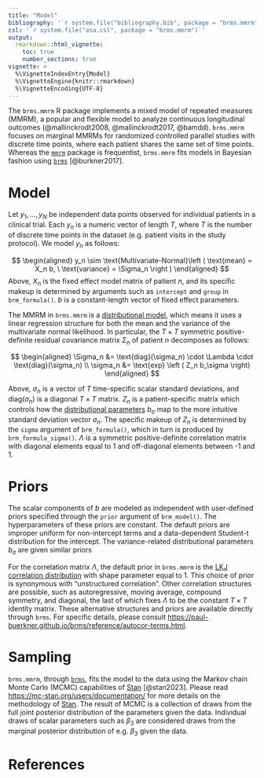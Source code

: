 ```yaml
---
title: "Model"
bibliography: '`r system.file("bibliography.bib", package = "brms.mmrm")`'
csl: '`r system.file("asa.csl", package = "brms.mmrm")`'
output:
  rmarkdown::html_vignette:
    toc: true
    number_sections: true
vignette: >
  %\VignetteIndexEntry{Model}
  %\VignetteEngine{knitr::rmarkdown}
  %\VignetteEncoding{UTF-8}
---
```


The `brms.mmrm` R package implements a mixed model of repeated measures (MMRM), a popular and flexible model to analyze continuous longitudinal outcomes (@mallinckrodt2008, @mallinckrodt2017, @bamdd). `brms.mmrm` focuses on marginal MMRMs for randomized controlled parallel studies with discrete time points, where each patient shares the same set of time points. Whereas the [`mmrm`](https://openpharma.github.io/mmrm/) package is frequentist, `brms.mmrm` fits models in Bayesian fashion using [`brms`](https://paul-buerkner.github.io/brms/) [@burkner2017].

# Model

Let $y_1, \ldots, y_N$ be independent data points observed for individual patients in a clinical trial. Each $y_n$ is a numeric vector of length $T$, where $T$ is the number of discrete time points in the dataset (e.g. patient visits in the study protocol). We model $y_n$ as follows:

$$
\begin{aligned}
y_n \sim \text{Multivariate-Normal}\left ( \text{mean} = X_n b, \ \text{variance} = \Sigma_n \right )
\end{aligned}
$$
Above, $X_n$ is the fixed effect model matrix of patient $n$, and its specific makeup is determined by arguments such as `intercept` and `group` in `brm_formula()`. $b$ is a constant-length vector of fixed effect parameters.

The MMRM in `brms.mmrm` is a [distributional model](https://paul-buerkner.github.io/brms/articles/brms_distreg.html), which means it uses a linear regression structure for both the mean and the variance of the multivariate normal likelihood. In particular, the $T \times T$ symmetric positive-definite residual covariance matrix $\Sigma_n$ of patient $n$ decomposes as follows:

$$
\begin{aligned}
\Sigma_n &= \text{diag}(\sigma_n) \cdot \Lambda \cdot \text{diag}(\sigma_n) \\
\sigma_n &= \text{exp} \left ( Z_n b_\sigma \right)
\end{aligned}
$$

Above, $\sigma_n$ is a vector of $T$ time-specific scalar standard deviations, and $\text{diag}(\sigma_n)$ is a diagonal $T \times T$ matrix. $Z_n$ is a patient-specific matrix which controls how the [distributional parameters](https://paul-buerkner.github.io/brms/articles/brms_distreg.html) $b_\sigma$ map to the more intuitive standard deviation vector $\sigma_n$. The specific makeup of $Z_n$ is determined by the `sigma` argument of `brm_formula()`, which in turn is produced by `brm_formula_sigma()`. $\Lambda$ is a symmetric positive-definite correlation matrix with diagonal elements equal to 1 and off-diagonal elements between -1 and 1.

# Priors

 The scalar components of $b$ are modeled as independent with user-defined priors specified through the `prior` argument of `brm_model()`. The hyperparameters of these priors are constant. The default priors are improper uniform for non-intercept terms and a data-dependent Student-t distribution for the intercept. The variance-related distributional parameters $b_\sigma$ are given similar priors
 
For the correlation matrix $\Lambda$, the default prior in `brms.mmrm` is the [LKJ correlation distribution](https://mc-stan.org/docs/functions-reference/correlation_matrix_distributions.html#lkj-correlation) with shape parameter equal to 1. This choice of prior is synonymous with "unstructured correlation". Other correlation structures are possible, such as autoregressive, moving average, compound symmetry, and diagonal, the last of which fixes $\Lambda$ to be the constant $T \times T$ identity matrix. These alternative structures and priors are available directly through `brms`. For specific details, please consult <https://paul-buerkner.github.io/brms/reference/autocor-terms.html>.

# Sampling

`brms.mmrm`, through [`brms`](https://paul-buerkner.github.io/brms/), fits the model to the data using the Markov chain Monte Carlo (MCMC) capabilities of [Stan](https://mc-stan.org/) [@stan2023]. Please read <https://mc-stan.org/users/documentation/> for more details on the methodology of [Stan](https://mc-stan.org/). The result of MCMC is a collection of draws from the full joint posterior distribution of the parameters given the data. Individual draws of scalar parameters such as $\beta_3$ are considered draws from the marginal posterior distribution of e.g. $\beta_3$ given the data.

# References
